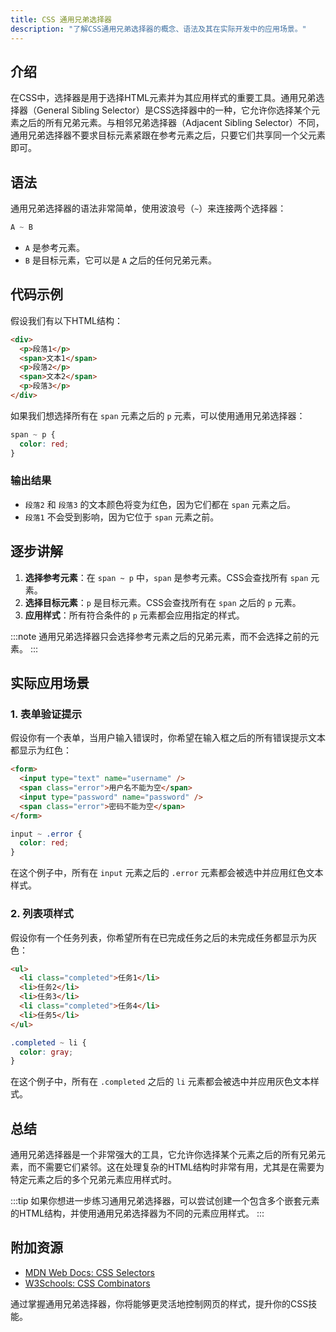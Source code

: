 ```yaml
---
title: CSS 通用兄弟选择器
description: "了解CSS通用兄弟选择器的概念、语法及其在实际开发中的应用场景。"
---
```


## 介绍

在CSS中，选择器是用于选择HTML元素并为其应用样式的重要工具。通用兄弟选择器（General Sibling Selector）是CSS选择器中的一种，它允许你选择某个元素之后的所有兄弟元素。与相邻兄弟选择器（Adjacent Sibling Selector）不同，通用兄弟选择器不要求目标元素紧跟在参考元素之后，只要它们共享同一个父元素即可。

## 语法

通用兄弟选择器的语法非常简单，使用波浪号（`~`）来连接两个选择器：

```css
A ~ B
```

- `A` 是参考元素。
- `B` 是目标元素，它可以是 `A` 之后的任何兄弟元素。

## 代码示例

假设我们有以下HTML结构：

```html
<div>
  <p>段落1</p>
  <span>文本1</span>
  <p>段落2</p>
  <span>文本2</span>
  <p>段落3</p>
</div>
```

如果我们想选择所有在 `span` 元素之后的 `p` 元素，可以使用通用兄弟选择器：

```css
span ~ p {
  color: red;
}
```

### 输出结果

- `段落2` 和 `段落3` 的文本颜色将变为红色，因为它们都在 `span` 元素之后。
- `段落1` 不会受到影响，因为它位于 `span` 元素之前。

## 逐步讲解

1. **选择参考元素**：在 `span ~ p` 中，`span` 是参考元素。CSS会查找所有 `span` 元素。
2. **选择目标元素**：`p` 是目标元素。CSS会查找所有在 `span` 之后的 `p` 元素。
3. **应用样式**：所有符合条件的 `p` 元素都会应用指定的样式。

:::note
通用兄弟选择器只会选择参考元素之后的兄弟元素，而不会选择之前的元素。
:::

## 实际应用场景

### 1. 表单验证提示

假设你有一个表单，当用户输入错误时，你希望在输入框之后的所有错误提示文本都显示为红色：

```html
<form>
  <input type="text" name="username" />
  <span class="error">用户名不能为空</span>
  <input type="password" name="password" />
  <span class="error">密码不能为空</span>
</form>
```

```css
input ~ .error {
  color: red;
}
```

在这个例子中，所有在 `input` 元素之后的 `.error` 元素都会被选中并应用红色文本样式。

### 2. 列表项样式

假设你有一个任务列表，你希望所有在已完成任务之后的未完成任务都显示为灰色：

```html
<ul>
  <li class="completed">任务1</li>
  <li>任务2</li>
  <li>任务3</li>
  <li class="completed">任务4</li>
  <li>任务5</li>
</ul>
```

```css
.completed ~ li {
  color: gray;
}
```

在这个例子中，所有在 `.completed` 之后的 `li` 元素都会被选中并应用灰色文本样式。

## 总结

通用兄弟选择器是一个非常强大的工具，它允许你选择某个元素之后的所有兄弟元素，而不需要它们紧邻。这在处理复杂的HTML结构时非常有用，尤其是在需要为特定元素之后的多个兄弟元素应用样式时。

:::tip
如果你想进一步练习通用兄弟选择器，可以尝试创建一个包含多个嵌套元素的HTML结构，并使用通用兄弟选择器为不同的元素应用样式。
:::

## 附加资源

- [MDN Web Docs: CSS Selectors](https://developer.mozilla.org/en-US/docs/Web/CSS/CSS_Selectors)
- [W3Schools: CSS Combinators](https://www.w3schools.com/css/css_combinators.asp)

通过掌握通用兄弟选择器，你将能够更灵活地控制网页的样式，提升你的CSS技能。